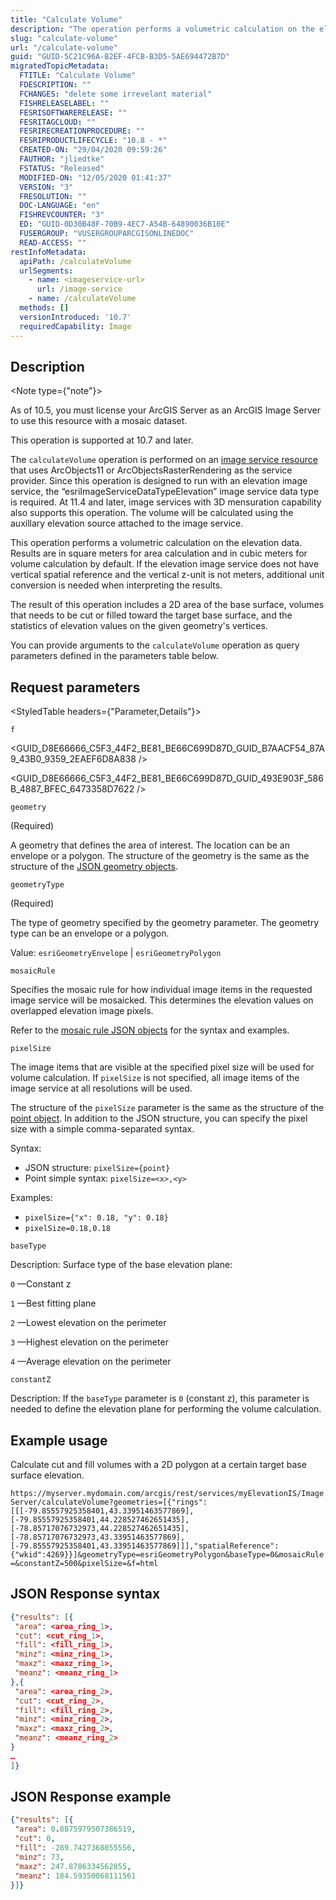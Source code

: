 ```yaml
---
title: "Calculate Volume"
description: "The operation performs a volumetric calculation on the elevation data."
slug: "calculate-volume"
url: "/calculate-volume"
guid: "GUID-5C21C96A-B2EF-4FCB-B3D5-5AE694472B7D"
migratedTopicMetadata:
  FTITLE: "Calculate Volume"
  FDESCRIPTION: ""
  FCHANGES: "delete some irrevelant material"
  FISHRELEASELABEL: ""
  FESRISOFTWARERELEASE: ""
  FESRITAGCLOUD: ""
  FESRIRECREATIONPROCEDURE: ""
  FESRIPRODUCTLIFECYCLE: "10.8 - *"
  CREATED-ON: "29/04/2020 09:59:26"
  FAUTHOR: "jliedtke"
  FSTATUS: "Released"
  MODIFIED-ON: "12/05/2020 01:41:37"
  VERSION: "3"
  FRESOLUTION: ""
  DOC-LANGUAGE: "en"
  FISHREVCOUNTER: "3"
  ED: "GUID-0D30B48F-70B9-4EC7-A54B-64890036B10E"
  FUSERGROUP: "VUSERGROUPARCGISONLINEDOC"
  READ-ACCESS: ""
restInfoMetadata:
  apiPath: /calculateVolume
  urlSegments:
    - name: <imageservice-url>
      url: /image-service
    - name: /calculateVolume
  methods: []
  versionIntroduced: '10.7'
  requiredCapability: Image
---
```



## Description

<Note type={"note"}>

As of 10.5, you must license your ArcGIS Server as an ArcGIS Image Server to use this resource with a mosaic dataset.

</Note>

This operation is supported at 10.7 and later. 

The `calculateVolume` operation is performed on an [image service resource](/image-service) that uses ArcObjects11 or ArcObjectsRasterRendering as the service provider. Since this operation is designed to run with an elevation image service, the “esriImageServiceDataTypeElevation” image service data type is required. At 11.4 and later, image services with 3D mensuration capability also supports this operation. The volume will be calculated using the auxillary elevation source attached to the image service. 

This operation performs a volumetric calculation on the elevation data. Results are in square meters for area calculation and in cubic meters for volume calculation by default. If the elevation image service does not have vertical spatial reference and the vertical z-unit is not meters, additional unit conversion is needed when interpreting the results.

The result of this operation includes a 2D area of the base surface, volumes that needs to be cut or filled toward the target base surface, and the statistics of elevation values on the given geometry's vertices.

You can provide arguments to the `calculateVolume` operation as query parameters defined in the parameters table below.

##  Request parameters 

<StyledTable headers={"Parameter,Details"}>

<StyledTableRow>

<StyledTableCell cellStyle="markdown">

`f` 

</StyledTableCell>

<StyledTableCell cellStyle="markdown">

<GUID_D8E66666_C5F3_44F2_BE81_BE66C699D87D_GUID_B7AACF54_87A9_43B0_9359_2EAEF6D8A838 />

<GUID_D8E66666_C5F3_44F2_BE81_BE66C699D87D_GUID_493E903F_586B_4887_BFEC_6473358D7622 />

</StyledTableCell>

</StyledTableRow>

<StyledTableRow>

<StyledTableCell cellStyle="markdown">

`geometry` 

(Required)

</StyledTableCell>

<StyledTableCell cellStyle="markdown">

A geometry that defines the area of interest. The location can be an envelope or a polygon. The structure of the geometry is the same as the structure of the [JSON geometry objects](/geometry-objects).

</StyledTableCell>

</StyledTableRow>

<StyledTableRow>

<StyledTableCell cellStyle="markdown">

`geometryType` 

(Required)

</StyledTableCell>

<StyledTableCell cellStyle="markdown">

The type of geometry specified by the geometry parameter. The geometry type can be an envelope or a polygon.

Value: `esriGeometryEnvelope` \| `esriGeometryPolygon` 

</StyledTableCell>

</StyledTableRow>

<StyledTableRow>

<StyledTableCell cellStyle="markdown">

`mosaicRule` 

</StyledTableCell>

<StyledTableCell cellStyle="markdown">

Specifies the mosaic rule for how individual image items in the requested image service will be mosaicked. This determines the elevation values on overlapped elevation image pixels.

Refer to the [mosaic rule JSON objects](/mosaic-rules) for the syntax and examples.

</StyledTableCell>

</StyledTableRow>

<StyledTableRow>

<StyledTableCell cellStyle="markdown">

`pixelSize` 

</StyledTableCell>

<StyledTableCell cellStyle="markdown">

The image items that are visible at the specified pixel size will be used for volume calculation. If `pixelSize` is not specified, all image items of the image service at all resolutions will be used.

The structure of the `pixelSize` parameter is the same as the structure of the [point object](/geometry-objects). In addition to the JSON structure, you can specify the pixel size with a simple comma-separated syntax.

Syntax: 

-   JSON structure: `pixelSize={point}` 
-   Point simple syntax: `pixelSize=<x>,<y>` 

Examples:

-   `pixelSize={"x": 0.18, "y": 0.18}` 
-   `pixelSize=0.18,0.18` 

</StyledTableCell>

</StyledTableRow>

<StyledTableRow>

<StyledTableCell cellStyle="markdown">

`baseType` 

</StyledTableCell>

<StyledTableCell cellStyle="markdown">

Description: Surface type of the base elevation plane:

`0` —Constant z

`1` —Best fitting plane

`2` —Lowest elevation on the perimeter

`3` —Highest elevation on the perimeter

`4` —Average elevation on the perimeter

</StyledTableCell>

</StyledTableRow>

<StyledTableRow>

<StyledTableCell cellStyle="markdown">

`constantZ` 

</StyledTableCell>

<StyledTableCell cellStyle="markdown">

Description: If the `baseType` parameter is `0` (constant z), this parameter is needed to define the elevation plane for performing the volume calculation.

</StyledTableCell>

</StyledTableRow>

</StyledTable>

## Example usage

Calculate cut and fill volumes with a 2D polygon at a certain target base surface elevation.

`https://myserver.mydomain.com/arcgis/rest/services/myElevationIS/ImageServer/calculateVolume?geometries=[{"rings":[[[-79.85557925358401,43.33951463577869],[-79.85557925358401,44.228527462651435],[-78.85717076732973,44.228527462651435],[-78.85717076732973,43.33951463577869],[-79.85557925358401,43.33951463577869]]],"spatialReference":{"wkid":4269}}]&geometryType=esriGeometryPolygon&baseType=0&mosaicRule=&constantZ=500&pixelSize=&f=html` 

## JSON Response syntax

```json
{"results": [{
 "area": <area_ring_1>,
 "cut": <cut_ring_1>,
 "fill": <fill_ring_1>,
 "minz": <minz_ring_1>,
 "maxz": <maxz_ring_1>,
 "meanz": <meanz_ring_1>
},{
 "area": <area_ring_2>,
 "cut": <cut_ring_2>,
 "fill": <fill_ring_2>,
 "minz": <minz_ring_2>,
 "maxz": <maxz_ring_2>,
 "meanz": <meanz_ring_2>
}
…
]}          
```

 

## JSON Response example

```json
{"results": [{
 "area": 0.8875979507386519,
 "cut": 0,
 "fill": -289.7427368055556,
 "minz": 73,
 "maxz": 247.8786334562855,
 "meanz": 184.59350068111561
}]}
```

 
